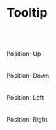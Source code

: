 
<Meta title="Components/Tooltip" />

# Tooltip

<br />
<br />
<br />

<gds-tooltip content="I am some tooltip" position="up">
  <gds-icon name="info"></gds-icon>
  Position: Up
</gds-tooltip>

<br />
<br />
<br />

<gds-tooltip content="I am some tooltip" position="down">
  <gds-icon name="info"></gds-icon>
  Position: Down
</gds-tooltip>

<br />
<br />
<br />

<gds-tooltip content="I am some tooltip" position="left">
  <gds-icon name="info"></gds-icon>
  Position: Left
</gds-tooltip>

<br />
<br />
<br />

<gds-tooltip content="I am some tooltip" position="right">
  <gds-icon name="info"></gds-icon>
  Position: Right
</gds-tooltip>
